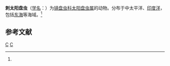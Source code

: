{{Speciesbox
| genus = Heliodiscus
| species = echiniscus
| authority = ([[恩斯特·海克尔|Haeckel]], 1887)<ref name='id9090'>{{cite web| url =http://www.bioinfo.cn/db05/BjdwSpecies.php?action=view&id=9090| title =刺太阳盘虫| work =《中国动物物种编目数据库》| publisher =中国科学院微生物研究所| author =中国科学院动物研究所| accessdate =2009-04-16| deadurl =yes| archiveurl =https://web.archive.org/web/20160305023401/http://www.bioinfo.cn/db05/BjdwSpecies.php?action=view&id=9090| archivedate =2016-03-05}}</ref>
}}

'''刺太阳盘虫'''（[[学名|学名]]：{{lang|la|''Heliodiscus echiniscus''}}）为[[镜盘虫科|镜盘虫科]][[太阳盘虫属|太阳盘虫属]]的动物。分布于中太平洋、[[印度洋|印度洋]]，包括[[东海|东海]]等海域。<ref name='id9090'/>

== 参考文献 ==
{{reflist}}

{{Taxonbar|from=Q10898532}}

[[Category:太阳盘虫属|C]]
[[Category:1887年描述的动物|C]]


{{放射虫小作品}}